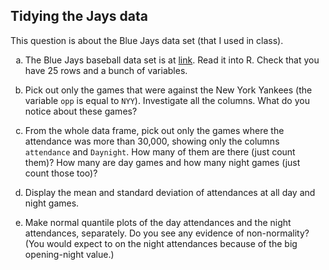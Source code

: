 ##  Tidying the Jays data


 This question is about the Blue Jays data set (that I used
in class).



(a) The Blue Jays baseball data set is at
[link](http://ritsokiguess.site/datafiles/jays15-home.csv). Read
it into R. Check that you have 25 rows and a bunch of variables.




(b) Pick out only the games that were against the New York Yankees
(the variable `opp` is equal to `NYY`). Investigate all
the columns.  What do you notice about these games?





(c) From the whole data frame, pick out only the games where the
attendance was more than 30,000, showing only the columns
`attendance` and `Daynight`. How many of them are there
(just count them)? How many are day games and how many night games
(just count those too)?




(d) Display the mean and standard deviation of attendances at all
day and night games.




(e) Make normal quantile plots of the day attendances and the night
attendances, separately. Do you see any evidence of non-normality?
(You would expect to on the night attendances because of the big
opening-night value.)








